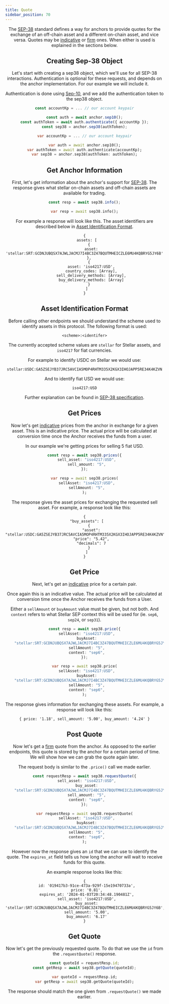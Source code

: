 ```yaml
---
title: Quote
sidebar_position: 70
---
```




<Header WIPLangs={["kotlin"]} />

The [SEP-38] standard defines a way for anchors to provide quotes for the exchange of an off-chain asset and a different on-chain asset, and vice versa. Quotes may be [indicative](https://www.investopedia.com/terms/i/indicativequote.asp) or [firm](https://www.investopedia.com/terms/f/firmquote.asp) ones. When either is used is explained in the sections below.

## Creating Sep-38 Object

Let's start with creating a sep38 object, which we'll use for all SEP-38 interactions. Authentication is optional for these requests, and depends on the anchor implementation. For our example we will include it.

Authentication is done using [Sep-10], and we add the authentication token to the sep38 object.

<CodeExample>

```typescript
const accountKp = ... // our account keypair

const auth = await anchor.sep10();
const authToken = await auth.authenticate({ accountKp });
const sep38 = anchor.sep38(authToken);
```

```dart
var accountKp = ... // our account keypair

var auth = await anchor.sep10();
var authToken = await auth.authenticate(accountKp);
var sep38 = anchor.sep38(authToken: authToken);
```

</CodeExample>

## Get Anchor Information

First, let's get information about the anchor's support for [SEP-38]. The response gives what stellar on-chain assets and off-chain assets are available for trading.

<CodeExample>

```typescript
const resp = await sep38.info();
```

```dart
var resp = await sep38.info();
```

</CodeExample>

For example a response will look like this. The asset identifiers are described below in [Asset Identification Format](#asset-identification-format).

```
{
  assets: [
    {
      asset: 'stellar:SRT:GCDNJUBQSX7AJWLJACMJ7I4BC3Z47BQUTMHEICZLE6MU4KQBRYG5JY6B'
    },
    {
      asset: 'iso4217:USD',
      country_codes: [Array],
      sell_delivery_methods: [Array],
      buy_delivery_methods: [Array]
    }
  ]
}
```

## Asset Identification Format

Before calling other endpoints we should understand the scheme used to identify assets in this protocol. The following format is used:

```
<scheme>:<identifer>
```

The currently accepted scheme values are `stellar` for Stellar assets, and `iso4217` for fiat currencies.

For example to identify USDC on Stellar we would use:

```
stellar:USDC:GA5ZSEJYB37JRC5AVCIA5MOP4RHTM335X2KGX3IHOJAPP5RE34K4KZVN
```

And to identify fiat USD we would use:

```
iso4217:USD
```

Further explanation can be found in [SEP-38 specification](https://github.com/stellar/stellar-protocol/blob/master/ecosystem/sep-0038.md#asset-identification-format).

## Get Prices

Now let's get [indicative](https://www.investopedia.com/terms/i/indicativequote.asp) prices from the anchor in exchange for a given asset. This is an indicative price. The actual price will be calculated at conversion time once the Anchor receives the funds from a user.

In our example we're getting prices for selling 5 fiat USD.

<CodeExample>

```typescript
const resp = await sep38.prices({
  sell_asset: "iso4217:USD",
  sell_amount: "5",
});
```

```dart
var resp = await sep38.prices(
  sellAsset: "iso4217:USD",
  sellAmount: "5",
);
```

</CodeExample>

The response gives the asset prices for exchanging the requested sell asset. For example, a response look like this:

```
{
  "buy_assets": [
    {
      "asset": "stellar:USDC:GA5ZSEJYB37JRC5AVCIA5MOP4RHTM335X2KGX3IHOJAPP5RE34K4KZVN",
      "price": "5.42",
      "decimals": 7
    }
  ]
}
```

## Get Price

Next, let's get an [indicative](https://www.investopedia.com/terms/i/indicativequote.asp) price for a certain pair.

Once again this is an indicative value. The actual price will be calculated at conversion time once the Anchor receives the funds from a User.

Either a `sellAmount` or `buyAmount` value must be given, but not both. And `context` refers to what Stellar SEP context this will be used for (ie. `sep6`, `sep24`, or `sep31`).

<CodeExample>

```typescript
const resp = await sep38.price({
  sellAsset: "iso4217:USD",
  buyAsset:
    "stellar:SRT:GCDNJUBQSX7AJWLJACMJ7I4BC3Z47BQUTMHEICZLE6MU4KQBRYG5JY6B",
  sellAmount: "5",
  context: "sep6",
});
```

```dart
var resp = await sep38.price(
  sellAsset: "iso4217:USD",
  buyAsset:
    "stellar:SRT:GCDNJUBQSX7AJWLJACMJ7I4BC3Z47BQUTMHEICZLE6MU4KQBRYG5JY6B",
  sellAmount: "5",
  context: "sep6",
);
```

</CodeExample>

The response gives information for exchanging these assets. For example, a response will look like this:

```
{ price: '1.18', sell_amount: '5.00', buy_amount: '4.24' }
```

## Post Quote

Now let's get a [firm](https://www.investopedia.com/terms/f/firmquote.asp) quote from the anchor. As opposed to the earlier endpoints, this quote is stored by the anchor for a certain period of time. We will show how we can grab the quote again later.

The request body is similar to the `.price()` call we made earlier.

<CodeExample>

```typescript
const requestResp = await sep38.requestQuote({
  sell_asset: "iso4217:USD",
  buy_asset:
    "stellar:SRT:GCDNJUBQSX7AJWLJACMJ7I4BC3Z47BQUTMHEICZLE6MU4KQBRYG5JY6B",
  sell_amount: "5",
  context: "sep6",
});
```

```dart
var requestResp = await sep38.requestQuote(
  sellAsset: "iso4217:USD",
  buyAsset:
    "stellar:SRT:GCDNJUBQSX7AJWLJACMJ7I4BC3Z47BQUTMHEICZLE6MU4KQBRYG5JY6B",
  sellAmount: "5",
  context: "sep6",
);
```

</CodeExample>

However now the response gives an `id` that we can use to identify the quote. The `expires_at` field tells us how long the anchor will wait to receive funds for this quote.

An example response looks like this:

```
{
  id: '019417b3-91ce-473a-929f-15e19470733a',
  price: '0.81',
  expires_at: '2024-01-03T20:34:48.190481Z',
  sell_asset: 'iso4217:USD',
  buy_asset: 'stellar:SRT:GCDNJUBQSX7AJWLJACMJ7I4BC3Z47BQUTMHEICZLE6MU4KQBRYG5JY6B',
  sell_amount: '5.00',
  buy_amount: '6.17'
}
```

## Get Quote

Now let's get the previously requested quote. To do that we use the `id` from the `.requestQuote()` response.

<CodeExample>

```typescript
const quoteId = requestResp.id;
const getResp = await sep38.getQuote(quoteId);
```

```dart
var quoteId = requestResp.id;
var getResp = await sep38.getQuote(quoteId);
```

</CodeExample>

The response should match the one given from `.requestQuote()` we made earlier.

[sep-10]: https://github.com/stellar/stellar-protocol/blob/master/ecosystem/sep-0010.md
[sep-38]: https://github.com/stellar/stellar-protocol/blob/master/ecosystem/sep-0038.md

